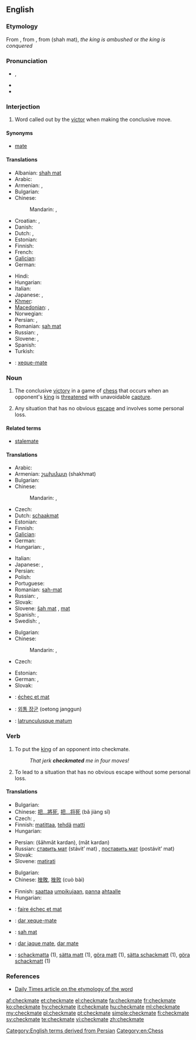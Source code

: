 ==English==

===Etymology===
From {{etyl|enm|en}} {{term|chekmat||lang=enm}}, from {{etyl|fro|en}} {{term|eschec mat|lang=fro}}, from {{etyl|fa|en}} {{fa-Arab|[[شاه مات]]}} (shah mat), ''the king is ambushed'' or ''the king is conquered''

===Pronunciation===
* {{IPA|/ˈʧɛkmeɪt/}}, {{SAMPA|/"tSEkmeIt/}}
* {{audio|En-us-checkmate.ogg|Audio (US)}}
* {{rhymes|eɪt}}

===Interjection===
{{en-interj}}

# {{chess}} Word called out by the [[victor]] when making the conclusive move.

====Synonyms====
* {{sense|chess}} [[mate#Interjection|mate]]

====Translations====
{{trans-top|said when making the conclusive move in chess}}
* Albanian: [[shah mat]]
* Arabic: {{t|ar|مات|m|tr=maat|sc=Arab}}
* Armenian: {{t-|hy|շախ և մատ|tr=šax ev mat}},  {{t-|hy|մատ|tr=mat}}
* Bulgarian: {{t-|bg|мат}}
* Chinese:
*: Mandarin: {{t|zh|將死|sc=Hani}}, {{t|zh|将死|tr=jiāngsǐ|sc=Hani}}
* Croatian: {{t|hr|šah-mat}}, {{t|hr|mat}}
* Danish: {{t-|da|skakmat|c}}
* Dutch: {{t+|nl|schaakmat}},  {{t+|nl|mat}}
* Estonian: {{t|et|šahh ja matt}}
* Finnish: {{t+|fi|shakki ja matti}}
* French: {{t+|fr|échec et mat}}
* [[Galician]]: {{t-|gl|xaque mate|xs=Galician}}
* German: {{t+|de|schachmatt}}
{{trans-mid}}
* Hindi: {{t|hi|मात|tr=māt|sc=Deva}}
* Hungarian: {{t+|hu|sakk-matt}}
* Italian: {{t+|it|scacco matto}}
* Japanese: {{t+|ja|チェックメイト|tr=chekkumeito}}, {{t-|ja|詰み|tr=[[つみ]], tsumi}}
* [[Khmer]]: {{t|km|ស្លាប់ក្រឡា|tr=slap krɑlaa|sc=Khmr}}
* [[Macedonian]]: {{t|mk|шах-мат|tr=šah-mat}},  {{t-|mk|мат|tr=mat}}
* Norwegian: {{t|no|sjakkmatt}}
* Persian: {{t|fa|شهمات|tr=šāhmāt|sc=fa-Arab}}, {{t|fa|کیش و مات|sc=fa-Arab}}
* Romanian: [[șah mat]]
* Russian: {{t+|ru|мат|m|tr=mat}}, {{t-|ru|шах и мат|šax i mat}}
* Slovene: {{t+|sl|šah mat}}, {{t-|sl|mat}}
* Spanish: {{t-|es|jaque mate}}
* Turkish: {{t|tr|şah mat}}
{{trans-bottom}}

{{checktrans-top}}
* {{ttbc|pt}}: [[xeque-mate]] {{m}}
{{trans-bottom}}

===Noun===
{{wikipedia}}
{{en-noun}}

# The conclusive [[victory]] in a game of [[chess]] that occurs when an opponent's [[king]] is [[threaten]]ed with unavoidable [[capture]].
# {{figuratively|by extension}} Any situation that has no obvious [[escape]] and involves some personal loss.

====Related terms====
* [[stalemate]]

====Translations====
{{trans-top|conclusive victory in a game of chess}}
* Arabic: {{t|ar|شاه مات|tr=šāh māt|sc=Arab}}
* Armenian: [[շախմատ]] (shakhmat)
* Bulgarian: {{t-|bg|мат|m}}
* Chinese:
*: Mandarin: {{t|zh|將死|sc=Hani}}, {{t|zh|将死|tr=jiāngsǐ|sc=Hani}}
* Czech: {{t+|cs|mat|m}}
* Dutch: [[schaakmat]]
* Estonian: {{t-|et|matt}}
* Finnish: {{t+|fi|matti}}
* [[Galician]]: {{t-|gl|xaque mate|m|xs=Galician}}
* German: {{t+|de|Schachmatt|n}}
* Hungarian: {{t+|hu|sakk-matt}},  {{t+|hu|matt}}
{{trans-mid}}
* Italian: {{t+|it|scacco matto|m}}
* Japanese: {{t-|ja|詰み|tr=[[つみ]], tsumi}}, {{t+|ja|チェックメイト|tr=chekkumeito}}
* Persian: {{t|fa|شهمات|tr=shâhmât|sc=fa-Arab}}
* Polish: {{t+|pl|mat|m}}
* Portuguese: {{t+|pt|xeque-mate|m}}
* Romanian: [[șah-mat]] {{n}}
* Russian: {{t|ru|шах и мат|m|tr=šax i mat|sc=Cyrl}}, {{t|ru|мат|m|tr=mat|sc=Cyrl}}
* Slovak: {{t-|sk|mat|m}}
* Slovene: [[šah mat]] {{m}}, [[mat]] {{m}}
* Spanish: {{t-|es|jaque mate|m}}, {{t+|es|mate|m}}
* Swedish: {{t+|sv|matt|c}}, {{t+|sv|schack matt|c}}
{{trans-bottom}}

{{trans-top|situation with no obvious escape that involves personal loss}}
* Bulgarian: {{t-|bg|мат|m}}
* Chinese:
*: Mandarin: {{t|zh|徹底失敗|sc=Hani}}, {{t|zh|彻底失败|tr=chè dǐ shī bài|sc=Hani}}
* Czech: {{t-|cs|matová situace|f}}
{{trans-mid}}
* Estonian: {{t|et|lüüasaamine}}
* German: {{t+|de|Schachmatt|n}}, {{t+|de|Niederlage|f}}
* Slovak: {{t-|sk|matová situácia|f}}
{{trans-bottom}}

{{checktrans-top}}
* {{ttbc|fr}}: [[échec et mat]]
* {{ttbc|ko}}: [[외통 장군]] (oetong janggun)
{{trans-mid}}
* {{ttbc|la}}: [[latrunculusque matum]]
{{trans-bottom}}

===Verb===
{{en-verb|checkmat|ing}}

# {{transitive|chess}} To put the [[king]] of an opponent into checkmate.
#: ''That jerk '''checkmated''' me in four moves!''
# {{transitive|by extension}} To lead to a situation that has no obvious escape without some personal loss.

====Translations====
{{trans-top|to put an opponent into chessmate}}
* Bulgarian: {{t|bg|матирам}}
* Chinese: [[把...將死]], [[把...将死]] (bǎ jiàng sǐ)
* Czech: {{t-|cs|matovat}}, {{t-|cs|dát mat}}
* Finnish: [[matittaa]], [[tehdä]] [[matti]]
* Hungarian: {{t|hu|mattot ad}}
{{trans-mid}}
* Persian: {{fa-Arab|[[شهمات کردن]]}} (šāhmāt kardan), {{fa-Arab|[[مات کردن]]}} (māt kardan)
* Russian: [[ставить мат]] (stávit’ mat) {{impf}}, [[поставить мат]] (postávit’ mat) {{pf.}}
* Slovak: {{t-|sk|dať šach mat}}
* Slovene: [[matirati]]
{{trans-bottom}}

{{trans-top|to lead to a situation of no escape}}
* Bulgarian: {{t|bg|матирам}}
* Chinese: [[挫敗]], [[挫败]] (cuò bài)
{{trans-mid}}
* Finnish: [[saattaa]] [[umpikuja|umpikujaan]], [[panna]] [[ahdas|ahtaalle]]
* Hungarian: {{t|hu|sarokba szorít}}
{{trans-bottom}}

{{checktrans-top}}
* {{ttbc|fr}}: [[faire échec et mat]]
* {{ttbc|pt}}: [[dar xeque-mate]]
* {{ttbc|ro}}: [[șah mat]]
{{trans-mid}}
* {{ttbc|es}}: [[dar jaque mate]], [[dar mate]]
* {{ttbc|sv}}: [[schackmatta]] (1), [[sätta matt]] (1), [[göra matt]] (1), [[sätta schackmatt]] (1), [[göra schackmatt]] (1)
{{trans-bottom}}

===References===
* [http://www.dailytimes.com.pk/print.asp?page=story_23-2-2003_pg3_5&ndate=08/05/2004%204:10:21%20PM Daily Times article on the etymology of the word]

[[Category:English terms derived from Persian]]
[[Category:en:Chess]]

[[af:checkmate]]
[[et:checkmate]]
[[el:checkmate]]
[[fa:checkmate]]
[[fr:checkmate]]
[[ko:checkmate]]
[[hy:checkmate]]
[[it:checkmate]]
[[hu:checkmate]]
[[ml:checkmate]]
[[my:checkmate]]
[[pl:checkmate]]
[[pt:checkmate]]
[[simple:checkmate]]
[[fi:checkmate]]
[[sv:checkmate]]
[[te:checkmate]]
[[vi:checkmate]]
[[zh:checkmate]]